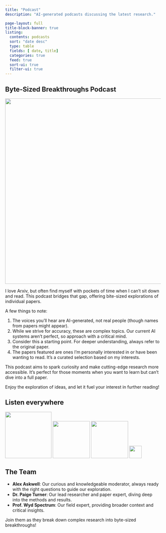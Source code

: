 ```yaml
---
title: "Podcast"
description: "AI-generated podcasts discussing the latest research."

page-layout: full
title-block-banner: true
listing:
  contents: podcasts
  sort: "date desc"
  type: table
  fields: [ date, title]
  categories: true
  feed: true
  sort-ui: true
  filter-ui: true
---
```


## **Byte-Sized Breakthroughs Podcast**

![](/static/podcast_data/coverart.jpg){ width=600px }

I love Arxiv, but often find myself with pockets of time when I can't sit down and read. 
This podcast bridges that gap, offering bite-sized explorations of individual papers.

A few things to note:

1. The voices you'll hear are AI-generated, not real people (though names from papers might appear).
2. While we strive for accuracy, these are complex topics. Our current AI systems aren't perfect, so approach with a critical mind.
3. Consider this a starting point. For deeper understanding, always refer to the original paper.
4. The papers featured are ones I'm personally interested in or have been wanting to read. It's a curated selection based on my interests.

This podcast aims to spark curiosity and make cutting-edge research more accessible. It's perfect for those moments when you want to learn but can't dive into a full paper.

Enjoy the exploration of ideas, and let it fuel your interest in further reading!

## Listen everywhere

[![](/static/podcast_data/pocastapps/spotify.svg){ width=150px }](https://open.spotify.com/show/5x88UyAEyAKXXjlQOGIPi0) [![](/static/podcast_data/pocastapps/apple.svg){ width=120px }](https://podcasts.apple.com/us/podcast/byte-sized-breakthroughs/id1758956141) [![](/static/podcast_data/pocastapps/youtube.svg){ width=120px }](https://www.youtube.com/playlist?list=PLVGy51T4g6zVYbuGfE07OHKr4zsySxFak)  [![](/static/podcast_data/pocastapps/rss.svg){ width=40px }](/static/podcast_data/feed.xml)

## The Team

- **Alex Askwell**: Our curious and knowledgeable moderator, always ready with the right questions to guide our exploration.
- **Dr. Paige Turner**: Our lead researcher and paper expert, diving deep into the methods and results.
- **Prof. Wyd Spectrum**: Our field expert, providing broader context and critical insights.

Join them as they break down complex research into byte-sized breakthroughs!